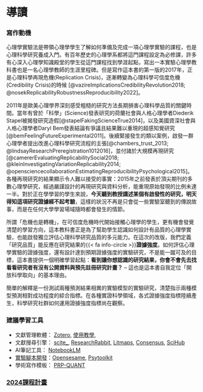 # 導讀 {.unnumbered}

<!---

Quarto book editing guide
https://quarto.org/docs/books/

--->


### 寫作動機

心理學實驗法是帶領心理學學生了解如何準備及完成一項心理學實驗的課程，也是心理科學研究養成入門。有百年歷史的心理學系都將這門課程設定為必修課，許多有心深入心理學知識殿堂的學生從這門課程找到學涯起點，寫出一本實驗心理學教科書也是一名心理學教師的生涯里程碑。但是寫作這本書的第一版的2017年，正是心理科學再現危機(Replication Crisis)，逐漸轉變為心理科學可信度危機(Credibility Crisis)的時候 [@vazireImplicationsCredibilityRevolution2018; @nosekReplicabilityRobustnessReproducibility2022]。

2011年是歐美心理學界深刻感受粗糙的研究方法長期損害心理科學品質的關鍵時間。當年有曾於「科學」(Science)發表研究的荷蘭社會與人格心理學者Diederik Stapel被揭發研究造假[@stapelFakingScienceTrue2014]，以及美國資深社會與人格心理學者Daryl Bem發表結論有爭議且結果難以重現的超感知覺研究[@bemFeelingFutureExperimental2011]。後續緊接發生的類以案例，啟發一群心理學者提出改進心理科學研究流程的主張[@chambers_trust_2013; @lindsayResearchPreregistration1012016]，並付諸於大規模再現研究[@camererEvaluatingReplicabilitySocial2018; @kleinInvestigatingVariationReplicability2014; @opensciencecollaborationEstimatingReproducibilityPsychological2015]。各種再現研究的結果顯示令人難以接受的事實：2015年之前發表於頂尖期刊的多數心理學研究，經過嚴謹設計的再現研究與資料分析，能重現原始發現的比例未達一半。對於正在學學習的學生來說，**今天聽到教授講述某個有啟發性的研究，明天得知這項研究證據經不起考驗**，這樣的狀況不再是只會從一些實驗室聽到的傳說故事，而是在任何大學學習場域隨時都會發生的情節。

所謂「危機也是轉機」，在可信度危機時代開始接觸心理學的學生，更有機會發覺清楚的學習方向，這本教科書正是為了幫助學生認識如何設計有品質的心理學實驗，也能啟發獨立評估心理科學研究品質的多元能力。在這次的改版，我們定義「研究品質」能反應在研究結果的{{< fa info-circle >}}**證據強度**。如何評估心理學實驗的證據強度，還有設計達到預期證據強度的實驗研究，不是能一蹴可及的目標，這本書提供一個明確學習起點：**看到讓你想認識的研究結果，你會不會先去找看看研究者有沒有公開資料與預先註冊研究計畫？** -- 這也是這本書自我定位「開放科學取向」的基本理由。

::: {.callout-note title="簡介'證據強度'" collapse="true"}
簡單的解釋是一份測試兩種預測結果相異的實驗模型的實驗研究，清楚指示兩種模型預測相對成功程度的綜合指標。在各種實證科學領域，各式證據強度指標陸續產生，科學研究社群如何運用證據強度指標尚在觀察。
:::

### 建議學習工具

- 文獻管理軟體： [Zotero](https://www.zotero.org/), [使用教學](https://scchen.com/zh/post/zotero/), 
- 文獻搜尋引擎： [scite_](https://scite.ai/), [ResearchRabbit](https://www.researchrabbit.ai/), [Litmaps](https://app.litmaps.com/), [Consensus](https://consensus.app/search/), [SciHub](https://sci-hub.se/)
- AI筆記工具： [NotebookLM](https://notebooklm.google.com/)
- [實驗腳本開發](https://scgeeker.github.io/Online_EXP/)：[Opensesame](https://osdoc.cogsci.nl/), [Psytoolkit](https://www.psytoolkit.org/)
- 學術寫作模板： [PRP-QUANT](https://www.psycharchives.org/en/item/a417b468-7398-40e2-9050-4adad9e2078d)

<!---
### 本書的設計理念

建立學習情境才能保持學習者對重要課題的興趣與專注，基於相關學習理論及建議操作[@Lave-1991; @chapmanUpgradeYourCargo2016]，本書提供教師與學生經營學習開放科學操作的輔助原則及建議。第一單元不只介紹有經驗的心理科學研究者熟悉的知識循環，也討論未實踐科學誠信所帶來的長期不良影響。科學誠信在本書指向能提出經得起細節檢驗的研究操作，所以本書不像其他心理學實驗法教材 一樣，鉅細靡遺地解說或討論好幾件研究課題的操作細節，而是提供教師及學生參考資源，營造能規劃並執行完整再現專案的學習情境。在此情境中完成一件再現專案，學生將完整體驗如何運用預先註冊(preregistration)建構個人的知識品質判斷準則，教師也能從每次過程中檢視自己所信守的理論，與在真實世界實踐的差異。--->



### [2024課程計畫](docs/99_2024syllabus.html)

```{=html}
<!--- 

version 1 backup

-   寫作動機

心理學實驗法是帶領心理學學生了解如何準備及完成一項心理學實驗的課程，也是研究操作養成入門。有百年歷史的心理學系都將這門課程設為必修課，許多有心深入心理學知識殿堂的學生從這門課程找到起點。寫出一本實驗心理學教科書也是一名心理學教師的生涯里程碑，但是我寫這本書的時機，正是心理科學重製危機(Replication Crisis)，逐漸轉變為心理科學品質危機(Quality Crisis)。 

2011年是歐美心理學界深刻感受粗糙的研究方法長期損害心理科學品質的關鍵一年。當年有曾於「科學」(Science)發表研究的荷蘭社會與人格心理學者Diederik Stapel被揭發研究造假[@stapelFakingScienceTrue2014]，以及美國資深社會與人格心理學者Daryl Bem發表結論有爭議且結果難以重現的超感知覺研究[@bemFeelingFutureExperimental2011]。後續緊接發生的類以案例，啟發一群心理學者提出改進心理科學研究流程的主張[@chambers_trust_2013; @lindsayResearchPreregistration1012016]，並付諸於大規模再現研究[@camererEvaluatingReplicabilitySocial2018;  @opensciencecollaborationEstimatingReproducibilityPsychological2015]。行動結果顯示令人難以接受的事實：近幾年發表於頂尖期刊的多數心理學研究，經過嚴謹的設計再現研究與分析，能重現原始發現的比例未達一半。對於正在學學習的學生來說，今天聽到教授講述某個有啟發性的研究，明天得知這項研究證據經不起考驗，這樣的狀況不再是想像，而是隨時可能會發生的日常情節。

如何讓心理學學生在品質危機時代，有個清楚的方向，是我編寫這本書的目的。首先是心理建設：今天起要學習實驗研究法的學生，正面臨放任心理科學每況愈下，或參與重建品質的抉擇機會。不論你會不會以心理學研究為終生事業，有能明辨心理科學研究品質的眼光，就能為重建心理科學品質貢獻一點力量。什麼樣的知識份子是一位有明辨心理科學研究品質的心理學人，這本書有個明確學習目標：**看到讓你想分享的研究結果，你會先去找研究者有沒有公開資料與註冊研究計畫？**

-   本書的設計理念

建立學習情境才能保持學習者對重要課題的專注，基於相關學習理論及建議操作[@laveSituatedLearningLegitimate1991; @chapmanUpgradeYourCargo2016]，本書提供教師與學生經營學習開放科學操作的輔助原則及建議。第一單元不只介紹有經驗的心理科學研究者熟悉的知識循環，也討論未實踐科學誠信所帶來的長期不良影響。科學誠信在本書指向能提出經得起細節檢驗的研究操作，所以本書不像其他心理學實驗法教材 一樣，鉅細靡遺地解說或討論好幾件研究課題的操作細節，而是提供教師及學生參考資源，營造能規劃並執行完整再現專案的學習情境。在此情境中完成一件再現專案，學生將完整體驗如何運用預先註冊(preregistration)建構個人的知識品質判斷準則，教師也能從每次過程中檢視自己所信守的理論，與在真實世界實踐的差異。

-   如何使用這本書

本書第二單元介紹心理科學領域的開放科學實踐者常用的工具，先展示出來是讓學生得知會在規劃及執行再現專案的過程，會運用的工具。我建議教師在配合第三到第六單元，設計讓學生學習使用各種工具的作業。第三到第六單元設計的內容，是個人熟知或有完整考資源的心理學研究課題，教師可根據個人專長，參考單元架構設計自己的課程內容。第七單元整理最新預先註冊案例及個人教研經驗，提供教師及學生規劃及執行自己的專案。

以電子書寫作能在每一次的改良過程，持續融合最新的資訊及有用指南。最初版電子書上線前，已經在OSF逐年更新教學大綱及參考資訊，現在彙整於公開的OSF專案( osf.io/a4ctm/ )。除了我自己的教學資料，也歡迎取用本書的教師運用OSF公開教學資料。本書附錄將逐年紀錄，見證心理學研究教學的改進過程。

--->
```
